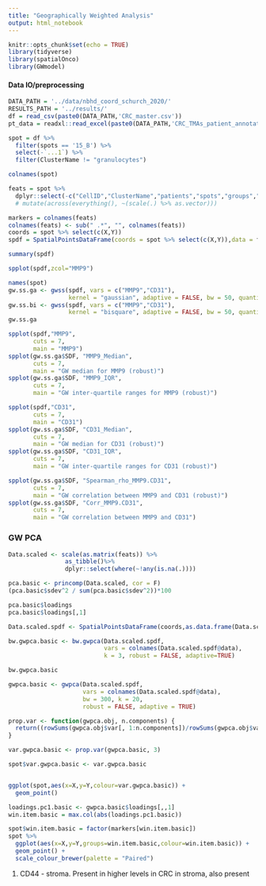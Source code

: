 ```yaml
---
title: "Geographically Weighted Analysis"
output: html_notebook
---
```


```r
knitr::opts_chunk$set(echo = TRUE)
library(tidyverse)
library(spatialOnco)
library(GWmodel)
```

#### Data IO/preprocessing

```r
DATA_PATH = '../data/nbhd_coord_schurch_2020/'
RESULTS_PATH = '../results/'
df = read_csv(paste0(DATA_PATH,'CRC_master.csv'))
pt_data = readxl::read_excel(paste0(DATA_PATH,'CRC_TMAs_patient_annotations.xlsx'))

```

```r
spot = df %>%
  filter(spots == '15_B') %>%
  select(-`...1`) %>%
  filter(ClusterName != "granulocytes")

colnames(spot)
```


```r
feats = spot %>%
  dplyr::select(-c("CellID","ClusterName","patients","spots","groups","X","Y","Z"))
  # mutate(across(everything(), ~(scale(.) %>% as.vector)))

markers = colnames(feats)
colnames(feats) <- sub(" .*", "", colnames(feats))
coords = spot %>% select(c(X,Y))
spdf = SpatialPointsDataFrame(coords = spot %>% select(c(X,Y)),data = feats)

summary(spdf)

spplot(spdf,zcol="MMP9")
```

```r
names(spot)
gw.ss.ga <- gwss(spdf, vars = c("MMP9","CD31"),
                 kernel = "gaussian", adaptive = FALSE, bw = 50, quantile = TRUE)
gw.ss.bi <- gwss(spdf, vars = c("MMP9","CD31"),
                 kernel = "bisquare", adaptive = FALSE, bw = 50, quantile = TRUE)
gw.ss.ga
```

```r
spplot(spdf,"MMP9",
       cuts = 7,
       main = "MMP9")
spplot(gw.ss.ga$SDF, "MMP9_Median",
       cuts = 7,
       main = "GW median for MMP9 (robust)")
spplot(gw.ss.ga$SDF, "MMP9_IQR",
       cuts = 7,
       main = "GW inter-quartile ranges for MMP9 (robust)")

spplot(spdf,"CD31",
       cuts = 7,
       main = "CD31")
spplot(gw.ss.ga$SDF, "CD31_Median",
       cuts = 7,
       main = "GW median for CD31 (robust)")
spplot(gw.ss.ga$SDF, "CD31_IQR",
       cuts = 7,
       main = "GW inter-quartile ranges for CD31 (robust)")

spplot(gw.ss.ga$SDF, "Spearman_rho_MMP9.CD31",
       cuts = 7,
       main = "GW correlation between MMP9 and CD31 (robust)")
spplot(gw.ss.ga$SDF, "Corr_MMP9.CD31",
       cuts = 7,
       main = "GW correlation between MMP9 and CD31")
```
### GW PCA

```r
Data.scaled <- scale(as.matrix(feats)) %>%
                as_tibble()%>%
                dplyr::select(where(~!any(is.na(.))))

pca.basic <- princomp(Data.scaled, cor = F)
(pca.basic$sdev^2 / sum(pca.basic$sdev^2))*100

pca.basic$loadings
pca.basic$loadings[,1]
```


```r
Data.scaled.spdf <- SpatialPointsDataFrame(coords,as.data.frame(Data.scaled))

bw.gwpca.basic <- bw.gwpca(Data.scaled.spdf,
                           vars = colnames(Data.scaled.spdf@data),
                           k = 3, robust = FALSE, adaptive=TRUE)

bw.gwpca.basic

gwpca.basic <- gwpca(Data.scaled.spdf,
                     vars = colnames(Data.scaled.spdf@data),
                     bw = 300, k = 20,
                     robust = FALSE, adaptive = TRUE)

prop.var <- function(gwpca.obj, n.components) {
  return((rowSums(gwpca.obj$var[, 1:n.components])/rowSums(gwpca.obj$var))*100)
}

var.gwpca.basic <- prop.var(gwpca.basic, 3)

spot$var.gwpca.basic <- var.gwpca.basic


ggplot(spot,aes(x=X,y=Y,colour=var.gwpca.basic)) + 
  geom_point()
```


```r
loadings.pc1.basic <- gwpca.basic$loadings[,,1]
win.item.basic = max.col(abs(loadings.pc1.basic))

spot$win.item.basic = factor(markers[win.item.basic])
spot %>%
  ggplot(aes(x=X,y=Y,groups=win.item.basic,colour=win.item.basic)) +
  geom_point() + 
  scale_colour_brewer(palette = "Paired")
```

1. CD44 - stroma. Present in higher levels in CRC in stroma, also present 

```r

```

